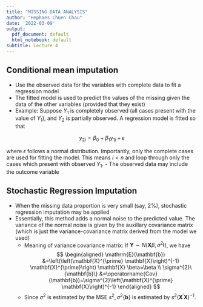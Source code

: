 ```yaml
---
title: "MISSING DATA ANALYSIS"
author: "Hephaes Chuen Chau"
date: '2022-03-09'
output:
  pdf_document: default
  html_notebook: default
subtitle: Lecture 4
---
```


## Conditional mean imputation 

- Use the observed data for the variables with complete data to fit a regression model
- The fitted model is used to predict the values of the missing given the data of the other variables (provided that they exist)
- Example: Suppose $Y_1$ is completely observed (all cases present with the value of $Y_1$), and $Y_2$ is partially observed. A regression model is fitted so that

$$ y_{2i} = \beta_0 + \beta_1 y_{1i} + \epsilon $$ 

where $\epsilon$ follows a normal distribution. Importantly, only the complete cases are used for fitting the model. This means $i < n$ and loop through only the cases which present with observed $Y_1$. 
- The observed data may include the outcome variable

## Stochastic Regression Imputation

- When the missing data proportion is very small (say, 2%), stochastic regression imputation may be applied
- Essentially, this method adds a normal noise to the predicted value. The variance of the normal noise is given by the auxillary covariance matrix (which is just the variance-covariance matrix derived from the model we used)
  - Meaning of variance covariance matrix: If $\mathbf{Y} \sim N\left(\mathbf{X} \beta, \sigma^{2} \mathbf{I}\right)$,  we have
$$
\begin{aligned}
\mathrm{E}(\mathbf{b}) &=\left(\left(\mathbf{X}^{\prime} \mathbf{X}\right)^{-1} \mathbf{X}^{\prime}\right) \mathbf{X} \beta=\beta \\
\sigma^{2}\{\mathbf{b}\} &=\operatorname{Cov}(\mathbf{b})=\sigma^{2}\left(\mathbf{X}^{\prime} \mathbf{X}\right)^{-1}
\end{aligned}
$$
  - Since $\sigma^{2}$ is estimated by the MSE $s^{2}, \sigma^{2}\{\mathbf{b}\}$ is estimated by $s^{2}\left(\mathbf{X}^{\prime} \mathbf{X}\right)^{-1}$.





